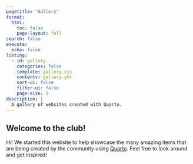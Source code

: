 ```yaml
---
pagetitle: "Gallery"
format:
  html:
    toc: false
    page-layout: full
search: false
execute:
  echo: false
listing:
  - id: gallery
    categories: false
    template: gallery.ejs
    contents: gallery.yml
    sort-ui: false
    filter-ui: false
    page-size: 5
description: |
  A gallery of websites created with Quarto.
---
```


## Welcome to the club!

Hi! We started this website to help showcase the many amazing items that are being created by the community using [Quarto](https://www.quarto.org). Feel free to look around and get inspired!

::: {#gallery}
:::